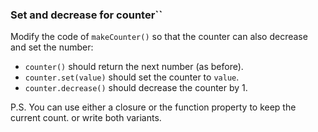### Set and decrease for counter``

Modify the code of `makeCounter()` so that the
counter can also decrease and set the number:

- `counter()` should return the next number
  (as before).
- `counter.set(value)` should set the counter
  to `value`.
- `counter.decrease()` should decrease the
  counter by 1.

P.S. You can use either a closure or the
function property to keep the current count.
or write both variants.